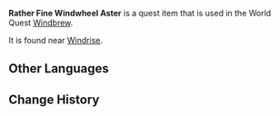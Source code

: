 {{Item Infobox
|id           = 100780
|image        = Item Windwheel Aster.png
|type         = Quest Items
|description  = A Windwheel Aster that grows near Windrise. Said to be of rather fine quality.
|source1      = Found in [[Windrise]]
}}
'''Rather Fine Windwheel Aster''' is a quest item that is used in the World Quest [[Windbrew]].

It is found near [[Windrise]].

==Other Languages==
{{Other Languages|default_hidden = 1
|en      = Rather Fine Windwheel Aster
|zhs     = 品质不错的风车菊
|zhs_rm  = Pǐnzhí Bùcuò de Fēngchē-jú
|zht     = 品質不錯的風車菊
|zht_rm  = Pǐnzhí Bùcuò de Fēngchē-jú
|ja      = 質の高い風車アスター
|ja_rm   = Shitsu no Takai Fuusha Asutaa
|ko      = 품질 좋은 풍차 국화
|ko_rm   = Pumjil Joeun Puncha Gukhwa
|es      = Margarita voladora de buena calidad
|fr      = Chrysanthème à aubes de bonne qualité
|ru      = Неплохая ветряная астра
|th      = Windwheel Aster คุณภาพดี
|th_rm   = 
|vi      = Cúc Cánh Quạt Chất Lượng Tốt
|de      = Recht hochwertige Windmühlenaster
|id      = Windwheel Aster Berkualitas Baik
|pt      = Margaridas Voadoras de Boa Qualidade
}}

==Change History==
{{Change History|1.4}}